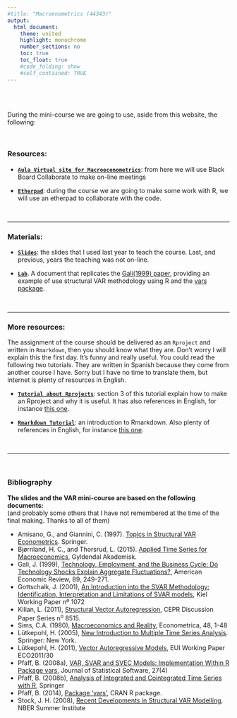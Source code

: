 ```yaml
---
#title: "Macroenometrics (44343)"
output:
  html_document:
    theme: united
    highlight: monochrome 
    number_sections: no
    toc: true
    toc_float: true
    #code_folding: show
    #self_contained: TRUE
---
```


<br><br>


During the mini-course we are going to use, aside from this website, the following:

<br>

### Resources:

- [**`Aula Virtual site for Macroeconometrics`**](https://aulavirtual.uv.es/course/view.php?id=9759): from here we will use Black Board Collaborate to make on-line meetings

- [**`Etherpad`**](https://etherpad.wikimedia.org/p/var_18): during the course we are going to make some work with R, we will use an etherpad to collaborate with the code.

<br>

------------------

### Materials:

- [**`Slides`**](https://perezp44.github.io/VAR-models-web/03-Slides.html): the slides that I used last year to teach the course. Last, and previous, years the teaching was not on-line.

- [**`Lab`**](https://perezp44.github.io/VAR-models-web/04-Lab-Gali.html). A document that replicates the [Gali(1999) paper](http://www.crei.cat/wp-content/uploads/users/pages/jgaer99.pdf), providing an example of use structural VAR methodology using R and the [vars package](http://cran.r-project.org/web/packages/vars/vars.pdf).

<br>

------------------------------

### More resources:

The assignment of the course should be delivered as an `Rproject` and written in `Rmarkdown`, then you should know what they are. Don't worry I will explain this the first day. It's funny and really useful. You could read the following two tutorials. They are written in Spanish because they come from another course I have. Sorry but I have no time to translate them, but internet is plenty of resources in English.

- [**`Tutorial about Rprojects`**](https://perezp44.github.io/VAR-models-web/tt_01_primeros_pasos-con-R.html): section 3 of this tutorial explain how to make an Rproject and why it is useful. It has also references in English, for instance [this one](https://rmd4sci.njtierney.com/workflow.html).



- [**`Rmarkdown Tutorial`**](https://perezp44.github.io/VAR-models-web/tt_02_Rmarkdown.html): an introduction to Rmarkdown. Also plenty of references in English, for instance [this one](https://rmd4sci.njtierney.com/).

<br>

---------------------------------


<br>


### Bibliography

**The slides and the VAR mini-course are based on the following documents:**  
(and probably some others that I have not remembered at the time of the final making. Thanks to all of them)


- Amisano, G., and Giannini, C. (1997). [Topics in Structural VAR Econometrics](http://www.springer.com/gp/book/9783662027578). Springer. 
- Bjørnland, H. C., and Thorsrud, L. (2015). [Applied Time Series for Macroeconomics](http://www.gyldendal.no/Faglitteratur/OEkonomi-og-administrasjon/Samfunnsoekonomi/Applied-time-series-for-macroeconomics-2.-utg),  Gyldendal Akademisk. 
- Gali, J. (1999), [Technology, Employment, and the Business Cycle: Do Technology Shocks
Explain Aggregate Fluctuations?](http://crei.cat/people/gali/jgaer99.pdf), American Economic Review, 89, 249-271.
- Gottschalk, J. (2001), [An Introduction into the SVAR Methodology: Identification, Interpretation and Limitations of SVAR models](https://www.ifw-members.ifw-kiel.de/publications/an-introduction-into-the-svar-methodology-identification-interpretation-and-limitations-of-svar-models/kap1072.pdf), Kiel Working Paper nº 1072
- Kilian, L. (2011),  [Structural Vector Autoregression](https://ideas.repec.org/p/cpr/ceprdp/8515.html), CEPR Discussion Paper Series n^o^ 8515.
- Sims, C.A. (1980), [Macroeconomics and Reality](https://ideas.repec.org/a/ecm/emetrp/v48y1980i1p1-48.html), Econometrica, 48, 1-48
- Lütkepohl, H. (2005), [New Introduction to Multiple Time Series Analysis](http://www.springer.com/gp/book/9783540401728). Springer: New York.
- Lütkepohl, H. (2011), [Vector Autoregressive Models](http://cadmus.eui.eu/bitstream/handle/1814/19354/ECO_2011_30.pdf), EUI Working Paper ECO2011/30
- Pfaff, B. (2008a), [VAR, SVAR and SVEC Models: Implementation Within R Package vars](http://www.jstatsoft.org/v27/i04/paper), Journal of Statistical Software, 27(4)
- Pfaff, B. (2008b), [Analysis of Integrated and Cointegrated Time Series with R](http://www.springer.com/gp/book/9780387759661), Springer
- Pfaff, B. (2014), [Package 'vars'](http://cran.r-project.org/web/packages/vars/vars.pdf), CRAN R package.
- Stock, J. H. (2008), [Recent Developments in Structural VAR Modelling](http://www.nber.org/WNE/slides7-14-08/Lecture7.pdf), NBER Summer Institute


<br><br><br><br>
